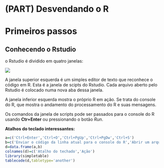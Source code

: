 # (PART) Desvendando o R {-}

# Primeiros passos {#primeiropasso}

## Conhecendo o Rstudio

o Rstudio é dividido em quatro janelas: 

![](imagens/rstudio.png)

A janela superior esquerda é um simples editor de texto que reconhece o código em R. Esta é a janela de scipts do Rstudio. Cada arquivo aberto pelo Rstudio é colocado numa nova aba dessa janela. 

A janela inferior esquerda mostra o próprio R em ação. Se trata do console do R, que mostra o andamento do processamento do R e suas mensagens.

Os comandos da janela de scripts pode ser passados para o console do R usando **Ctr+Enter** ou pressionando o botão *Run*.

**Atalhos do teclado interessantes:**

```r
a=c('Ctrl+Enter','Ctrl+O','Ctrl+PgUp','Ctrl+PgDw','Ctrl+S')
b=c('Enviar o código da linha atual para o console do R','Abrir um arquivo   ','Aba de scritp anterior','Aba de scritp seguinte','Salva o documento atual')
d=data.frame(a,b)
colnames(d)=c('Atalho do techado','Ação')
library(simpletable)
tablecode(d,tabletype='another')
```

